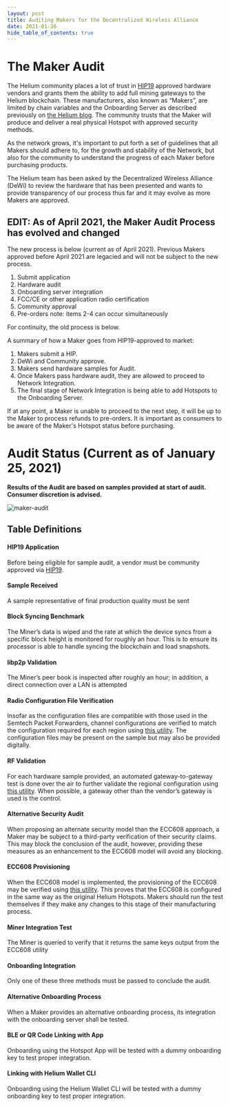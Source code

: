 ```yaml
---
layout: post
title: Auditing Makers for the Decentralized Wireless Alliance
date: 2021-01-26
hide_table_of_contents: true
---
```


# The Maker Audit

The Helium community places a lot of trust in
[HIP19](https://github.com/helium/HIP/blob/master/0019-third-party-manufacturers.md) approved
hardware vendors and grants them the ability to add full mining gateways to the Helium blockchain.
These manufacturers, also known as “Makers”, are limited by chain variables and the Onboarding
Server as described previously on
[the Helium blog](https://blog.helium.com/onboarding-for-third-party-hotspots-f8b99df35be). The
community trusts that the Maker will produce and deliver a real physical Hotspot with approved
security methods.

<!--truncate-->

As the network grows, it's important to put forth a set of guidelines that all Makers should adhere
to, for the growth and stability of the Network, but also for the community to understand the
progress of each Maker before purchasing products.

The Helium team has been asked by the Decentralized Wireless Alliance (DeWi) to review the hardware
that has been presented and wants to provide transparency of our process thus far and it may evolve
as more Makers are approved.

## EDIT: As of April 2021, the Maker Audit Process has evolved and changed

The new process is below (current as of April 2021). Previous Makers approved before April 2021 are
legacied and will not be subject to the new process.

1. Submit application
2. Hardware audit
3. Onboarding server integration
4. FCC/CE or other application radio certification
5. Community approval
6. Pre-orders note: items 2-4 can occur simultaneously

For continuity, the old process is below.

A summary of how a Maker goes from HIP19-approved to market:

1. Makers submit a HIP.
2. DeWi and Community approve.
3. Makers send hardware samples for Audit.
4. Once Makers pass hardware audit, they are allowed to proceed to Network Integration.
5. The final stage of Network Integration is being able to add Hotspots to the Onboarding Server.

If at any point, a Maker is unable to proceed to the next step, it will be up to the Maker to
process refunds to pre-orders. It is important as consumers to be aware of the Maker's Hotspot
status before purchasing.

# Audit Status (Current as of January 25, 2021)

**Results of the Audit are based on samples provided at start of audit. Consumer discretion is
advised.**

![maker-audit](./maker-audit.png)

## Table Definitions

#### HIP19 Application

Before being eligible for sample audit, a vendor must be community approved via
[HIP19](https://github.com/helium/HIP/tree/master/0019-third-party-manufacturers).

#### Sample Received

A sample representative of final production quality must be sent

#### Block Syncing Benchmark

The Miner’s data is wiped and the rate at which the device syncs from a specific block height is
monitored for roughly an hour. This is to ensure its processor is able to handle syncing the
blockchain and load snapshots.

#### libp2p Validation

The Miner’s peer book is inspected after roughly an hour; in addition, a direct connection over a
LAN is attempted

#### Radio Configuration File Verification

Insofar as the configuration files are compatible with those used in the Semtech Packet Forwarders,
channel configurations are verified to match the configuration required for each region using
[this utility](https://github.com/helium/packet-forwarder-test). The configuration files may be
present on the sample but may also be provided digitally.

#### RF Validation

For each hardware sample provided, an automated gateway-to-gateway test is done over the air to
further validate the regional configuration using
[this utility](https://github.com/helium/packet-forwarder-test). When possible, a gateway other than
the vendor’s gateway is used is the control.

#### Alternative Security Audit

When proposing an alternate security model than the ECC608 approach, a Maker may be subject to a
third-party verification of their security claims. This may block the conclusion of the audit,
however, providing these measures as an enhancement to the ECC608 model will avoid any blocking.

#### ECC608 Provisioning

When the ECC608 model is implemented, the provisioning of the ECC608 may be verified using
[this utility](https://github.com/helium/gateway_mfr). This proves that the ECC608 is configured in
the same way as the original Helium Hotspots. Makers should run the test themselves if they make any
changes to this stage of their manufacturing process.

#### Miner Integration Test

The Miner is queried to verify that it returns the same keys output from the ECC608 utility

#### Onboarding Integration

Only one of these three methods must be passed to conclude the audit.

#### Alternative Onboarding Process

When a Maker provides an alternative onboarding process, its integration with the onboarding server
shall be tested.

#### BLE or QR Code Linking with App

Onboarding using the Hotspot App will be tested with a dummy onboarding key to test proper
integration.

#### Linking with Helium Wallet CLI

Onboarding using the Helium Wallet CLI will be tested with a dummy onboarding key to test proper
integration.
